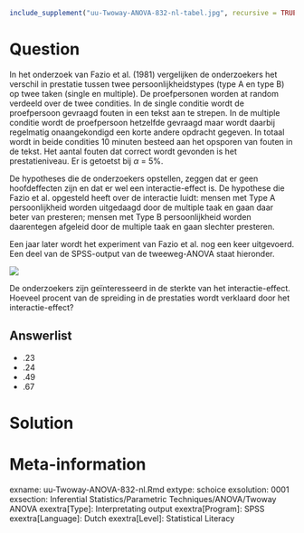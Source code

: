 ```{r, echo = FALSE, results = "hide"}
include_supplement("uu-Twoway-ANOVA-832-nl-tabel.jpg", recursive = TRUE)
```



Question
========
  
In het onderzoek van Fazio et al. (1981) vergelijken de onderzoekers het verschil in prestatie tussen twee persoonlijkheidstypes (type A en type B) op twee taken (single en multiple). De proefpersonen worden at random verdeeld over de twee condities. In de single conditie wordt de proefpersoon gevraagd fouten in een tekst aan te strepen. In de multiple conditie wordt de proefpersoon hetzelfde gevraagd maar wordt daarbij regelmatig onaangekondigd een korte andere opdracht gegeven.
In totaal wordt in beide condities 10 minuten besteed aan het opsporen van fouten in de tekst. Het aantal fouten dat correct wordt gevonden is het prestatieniveau. Er is getoetst bij $\alpha$ = 5%.

De hypotheses die de onderzoekers opstellen, zeggen dat er geen hoofdeffecten zijn en dat er wel een interactie-effect is. De hypothese die Fazio et al. opgesteld heeft over de interactie luidt: mensen met Type A persoonlijkheid worden uitgedaagd door de multiple taak en gaan daar beter van presteren; mensen met Type B persoonlijkheid worden daarentegen afgeleid door de multiple taak en gaan slechter presteren. 

Een jaar later wordt het experiment van Fazio et al. nog een keer uitgevoerd. Een deel van de SPSS-output van de tweeweg-ANOVA staat hieronder.


![](uu-Twoway-ANOVA-832-nl-tabel.jpg)

De onderzoekers zijn geïnteresseerd in de sterkte van het interactie-effect. Hoeveel procent van de spreiding in de prestaties wordt verklaard door het interactie-effect?
  
Answerlist
----------
* .23
* .24
* .49 
* .67 

Solution
========
  


Meta-information
================
exname: uu-Twoway-ANOVA-832-nl.Rmd
extype: schoice
exsolution: 0001
exsection: Inferential Statistics/Parametric Techniques/ANOVA/Twoway ANOVA
exextra[Type]: Interpretating output
exextra[Program]: SPSS
exextra[Language]: Dutch
exextra[Level]: Statistical Literacy
